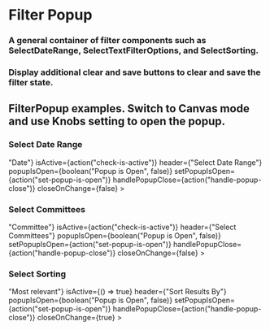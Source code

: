 

<Meta title="Filters|FilterPopup" component={FilterPopup} />

# Filter Popup

### A general container of filter components such as SelectDateRange, SelectTextFilterOptions, and SelectSorting.

### Display additional clear and save buttons to clear and save the filter state.

<Props of={FilterPopup} />

## FilterPopup examples. Switch to Canvas mode and use Knobs setting to open the popup.

### Select Date Range

<Story name="Select Date Range">
  <FilterPopup
    clear={action("clear-filter")}
    getTextRep={() => "Date"}
    isActive={action("check-is-active")}
    header={"Select Date Range"}
    popupIsOpen={boolean("Popup is Open", false)}
    setPopupIsOpen={action("set-popup-is-open")}
    handlePopupClose={action("handle-popup-close")}
    closeOnChange={false}
  >
    <SelectDateRange
      state={{
        start: "",
        end: "",
      }}
      update={action("update-date-range-state")}
    />
  </FilterPopup>
</Story>

### Select Committees

<Story name="Select Committees">
  <FilterPopup
    clear={action("clear-filter")}
    getTextRep={() => "Committee"}
    isActive={action("check-is-active")}
    header={"Select Committees"}
    popupIsOpen={boolean("Popup is Open", false)}
    setPopupIsOpen={action("set-popup-is-open")}
    handlePopupClose={action("handle-popup-close")}
    closeOnChange={false}
  >
    <SelectTextFilterOptions
      name={"Committee"}
      state={{}}
      update={action("update-filter-options-state")}
      options={[
        {
          name: "city-council",
          label: "City Council",
          disabled: false,
        },
        {
          name: "council-briefing",
          label: "Council Briefing",
          disabled: false,
        },
        {
          name: "finance-housing",
          label: "Finance and Housing Committee",
          disabled: false,
        },
        {
          name: "finance-neighborhood",
          label: "Finance and Neighborhoods Committee",
          disabled: false,
        },
        {
          name: "select-budget",
          label: "Select Budget Committee",
          disabled: false,
        },
        {
          name: "transportation-utilities",
          label: "Transportation and Utilities Committee",
          disabled: false,
        },
      ]}
      optionQuery={""}
      setOptionQuery={action("set-option-query")}
    />
  </FilterPopup>
</Story>

### Select Sorting

<Story name="Select Sorting">
  <FilterPopup
    clear={action("clear-filter")}
    getTextRep={() => "Most relevant"}
    isActive={() => true}
    header={"Sort Results By"}
    popupIsOpen={boolean("Popup is Open", false)}
    setPopupIsOpen={action("set-popup-is-open")}
    handlePopupClose={action("handle-popup-close")}
    closeOnChange={true}
  >
    <SelectSorting
      state={{
        by: "value",
        order: "desc",
        label: "Most relevant",
      }}
      update={action("update-sorting-state")}
      sortOptions={[
        { by: "value", order: "desc", label: "Most relevant" },
        { by: "date", order: "desc", label: "Newest first" },
        { by: "date", order: "asc", label: "Oldest first" },
      ]}
      onPopupClose={action("on-popup-close")}
    />
  </FilterPopup>
</Story>
